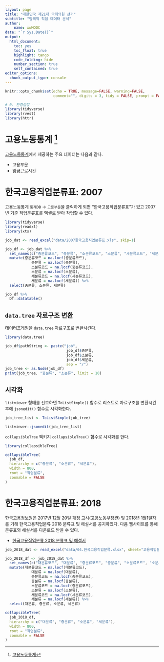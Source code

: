 ```yaml
---
layout: page
title: "대한민국 제21대 국회의원 선거"
subtitle: "탐색적 직업 데이터 분석"
author:
    name: xwMOOC
date: "`r Sys.Date()`"
output:
  html_document: 
    toc: yes
    toc_float: true
    highlight: tango
    code_folding: hide
    number_section: true
    self_contained: true
editor_options: 
  chunk_output_type: console
---
```


```r
knitr::opts_chunk$set(echo = TRUE, message=FALSE, warning=FALSE,
                      comment="", digits = 3, tidy = FALSE, prompt = FALSE, fig.align = 'center')

# 0. 환경설정 -----
library(tidyverse)
library(rvest)
library(httr)

```

# 고용노동통계 [^labor-statistics] {#labor-statistics} 

[^labor-statistics]: [고용노동통계](http://laborstat.moel.go.kr/)

[고용노동통계](http://laborstat.moel.go.kr/)에서 제공하는 주요 데이터는 다음과 같다.

- 고용부문
- 임금근로시간

# 한국고용직업분류표: 2007 {#한국고용직업분류표}

고용노동통계 `통계DB` &rarr; `고용부문`을 클릭하게 되면 "한국고용직업분류표"가 있고 2007년 기준 직업분류표를 엑셀로 받아 작업할 수 있다.

```r
library(tidyverse)
library(readxl)
library(xts)

job_dat <- read_excel("data/2007한국고용직업분류표.xls", skip=1)

job_df <- job_dat %>% 
  set_names(c("중분류코드", "중분류", "소분류코드", "소분류", "세분류코드", "세분류")) %>%   
  mutate(중분류코드 = na.locf(중분류코드),
            중분류 = na.locf(중분류),
            소분류코드 = na.locf(중분류코드),
            소분류 = na.locf(소분류),
            세분류코드 = na.locf(세분류코드),
            세분류 = na.locf(세분류)) %>% 
  select(중분류, 소분류, 세분류)

job_df %>% 
  DT::datatable()
```

## `data.tree` 자료구조 변환 {#data-tree-structure}

데이터프레임을 `data.tree` 자료구조로 변환시킨다. 

```r
library(data.tree)

job_df$pathString <- paste("job", 
                            job_df$중분류, 
                            job_df$소분류, 
                            job_df$세분류, 
                            sep = "/")
job_tree <- as.Node(job_df)
print(job_tree, "중분류", "소분류", limit = 10)
```

## 시각화 {#data-tree-viz}

`listviewer` 형태를 선호하면 `ToListSimple()` 함수로 리스트로 자료구조를 변환시킨 후에 `jsonedit()` 함수로 시각화한다.

```r
job_tree_list <- ToListSimple(job_tree)

listviewer::jsonedit(job_tree_list)
```

`collapsibleTree` 팩키지 `collapsibleTree()` 함수로 시각화를 한다. 

```r
library(collapsibleTree)

collapsibleTree(
  job_df,
  hierarchy = c("중분류", "소분류", "세분류"),
  width = 800,
  root = "직업분류",
  zoomable = FALSE
)
```



# 한국고용직업분류표: 2018 {#한국고용직업분류표2}

한국고용정보원은 2017년 12월 20일 개정 고시(고용노동부장관) 및 2018년 1월1일자를 기해 한국고용직업분류 2018 분류표 및 해설서를 공지하였다. 다음 웹사이트를 통해 분류표와 해설서를 다운로드 받을 수 있다.

- [한국고용직업분류 2018 분류표 및 해설서](https://www.gov.kr/portal/puborgNews/1393082)

```r
job_2018_dat <- read_excel("data/04.한국고용직업분류.xlsx", sheet="고용직업분류 2018", skip=2)

job_2018_df <- job_2018_dat %>% 
  set_names(c("대분류코드", "대분류", "중분류코드", "중분류", "소분류코드", "소분류", "세분류코드", "세분류")) %>%   
  mutate(대분류코드 = na.locf(대분류코드),
            대분류 = na.locf(대분류),
            중분류코드 = na.locf(중분류코드),
            중분류 = na.locf(중분류),
            소분류코드 = na.locf(중분류코드),
            소분류 = na.locf(소분류),
            세분류코드 = na.locf(세분류코드),
            세분류 = na.locf(세분류)) %>% 
  select(대분류, 중분류, 소분류, 세분류)
```


```r
collapsibleTree(
  job_2018_df,
  hierarchy = c("대분류", "중분류", "소분류", "세분류"),
  width = 800,
  root = "직업분류",
  zoomable = FALSE
)
```


